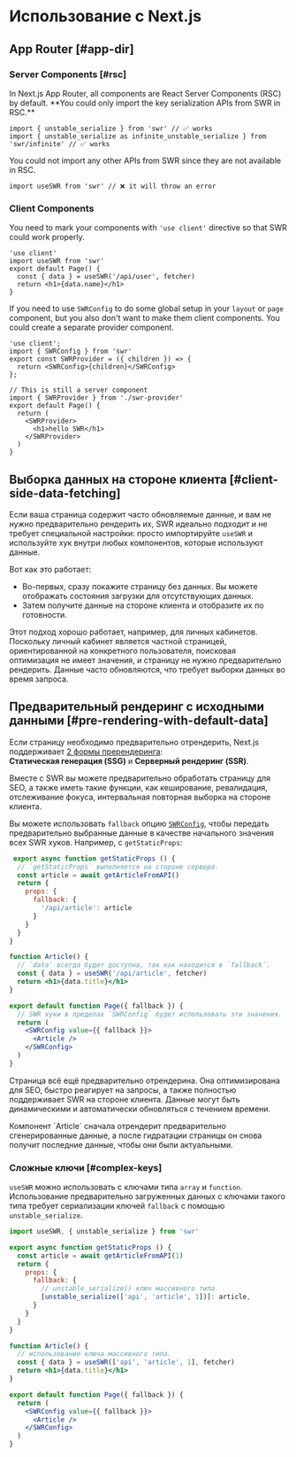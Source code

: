 
# Использование с Next.js

## App Router [#app-dir]

### Server Components [#rsc]

<Callout type="default" emoji="✅">
   In Next.js App Router, all components are React Server Components (RSC) by default. **You could only import the key serialization APIs from SWR in RSC.**
</Callout>

```tsx filename="app/page.tsx" copy
import { unstable_serialize } from 'swr' // ✅ works 
import { unstable_serialize as infinite_unstable_serialize } from 'swr/infinite' // ✅ works 
```


<Callout type="error">
   You could not import any other APIs from SWR since they are not available in RSC.
</Callout>

```tsx filename="app/page.tsx" highlight={1}
import useSWR from 'swr' // ❌ it will throw an error
```

### Client Components

You need to mark your components with `'use client'` directive so that SWR could work properly.

```tsx filename="app/page.tsx" highlight={1} copy
'use client'
import useSWR from 'swr'
export default Page() {
  const { data } = useSWR('/api/user', fetcher)
  return <h1>{data.name}</h1>
}
```

If you need to use `SWRConfig` to do some global setup in your `layout` or `page` component, but you also don't want to make them client components. You could create a separate provider component.

```tsx filename="app/swr-provider.tsx" copy
'use client';
import { SWRConfig } from 'swr'
export const SWRProvider = ({ children }) => {
  return <SWRConfig>{children}</SWRConfig>
};
```

```tsx filename="app/page.tsx" copy
// This is still a server component
import { SWRProvider } from './swr-provider'
export default Page() {
  return (
    <SWRProvider>
      <h1>hello SWR</h1>
    </SWRProvider>
  )
}
```

## Выборка данных на стороне клиента [#client-side-data-fetching]

Если ваша страница содержит часто обновляемые данные, и вам не нужно предварительно рендерить их, SWR идеально подходит и не требует специальной настройки: просто импортируйте `useSWR` и используйте хук внутри любых компонентов, которые используют данные.

Вот как это работает:

- Во-первых, сразу покажите страницу без данных. Вы можете отображать состояния загрузки для отсутствующих данных.
- Затем получите данные на стороне клиента и отобразите их по готовности.

Этот подход хорошо работает, например, для личных кабинетов. Поскольку личный кабинет является частной страницей, ориентированной на конкретного пользователя, поисковая оптимизация не имеет значения, и страницу не нужно предварительно рендерить. Данные часто обновляются, что требует выборки данных во время запроса.

## Предварительный рендеринг с исходными данными [#pre-rendering-with-default-data]

Если страницу необходимо предварительно отрендерить, Next.js поддерживает [2 формы пререндеринга](https://nextjs.org/docs/basic-features/data-fetching):  
**Статическая генерация (SSG)** и **Серверный рендеринг (SSR)**.

Вместе с SWR вы можете предварительно обработать страницу для SEO, а также иметь такие функции, как кеширование, ревалидация, отслеживание фокуса, интервальная повторная выборка на стороне клиента.

Вы можете использовать `fallback` опцию [`SWRConfig`](/docs/global-configuration), чтобы передать предварительно выбранные данные в качестве начального значения всех SWR хуков. Например, с `getStaticProps`:

```jsx
 export async function getStaticProps () {
  // `getStaticProps` выполняется на стороне сервера.
  const article = await getArticleFromAPI()
  return {
    props: {
      fallback: {
        '/api/article': article
      }
    }
  }
}

function Article() {
  // `data` всегда будет доступна, так как находится в `fallback`.
  const { data } = useSWR('/api/article', fetcher)
  return <h1>{data.title}</h1>
}

export default function Page({ fallback }) {
  // SWR хуки в пределах `SWRConfig` будет использовать эти значения.
  return (
    <SWRConfig value={{ fallback }}>
      <Article />
    </SWRConfig>
  )
}
```

Страница всё ещё предварительно отрендерина. Она оптимизирована для SEO, быстро реагирует на запросы, а также полностью поддерживает SWR на стороне клиента. Данные могут быть динамическими и автоматически обновляться с течением времени.

<Callout emoji="💡">
  Компонент `Article` сначала отрендерит предварительно сгенерированные данные, а после гидратации страницы он снова получит последние данные, чтобы они были актуальными.
</Callout>

### Сложные ключи [#complex-keys]

`useSWR` можно использовать с ключами типа `array` и `function`. Использование предварительно загруженных данных с ключами такого типа требует сериализации ключей `fallback` с помощью `unstable_serialize`.

```jsx
import useSWR, { unstable_serialize } from 'swr'

export async function getStaticProps () {
  const article = await getArticleFromAPI(1)
  return {
    props: {
      fallback: {
        // unstable_serialize() ключ массивного типа
        [unstable_serialize(['api', 'article', 1])]: article,
      }
    }
  }
}

function Article() {
  // использование ключа массивного типа.
  const { data } = useSWR(['api', 'article', 1], fetcher)
  return <h1>{data.title}</h1>
}

export default function Page({ fallback }) {
  return (
    <SWRConfig value={{ fallback }}>
      <Article />
    </SWRConfig>
  )
}
```

